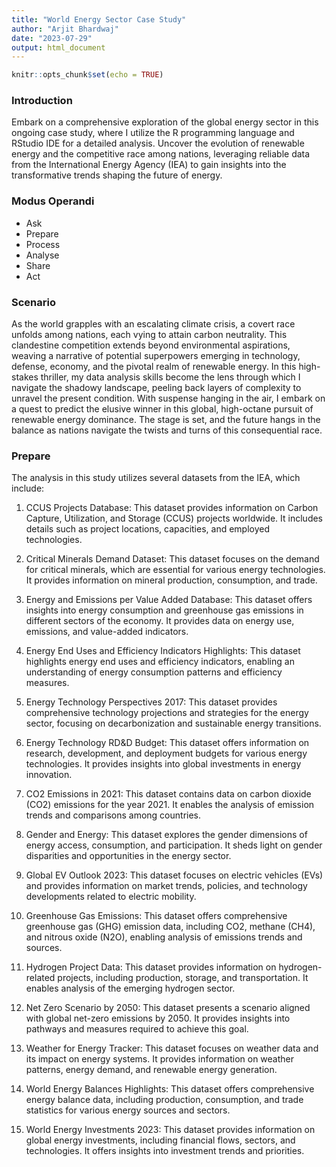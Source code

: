 ```yaml
---
title: "World Energy Sector Case Study"
author: "Arjit Bhardwaj"
date: "2023-07-29"
output: html_document
---
```


```r
knitr::opts_chunk$set(echo = TRUE)
```

### **Introduction**

Embark on a comprehensive exploration of the global energy sector in this ongoing case study, where I utilize the R programming language and RStudio IDE for a detailed analysis. Uncover the evolution of renewable energy and the competitive race among nations, leveraging reliable data from the International Energy Agency (IEA) to gain insights into the transformative trends shaping the future of energy.

### **Modus Operandi**

-   Ask
-   Prepare
-   Process
-   Analyse
-   Share
-   Act

### **Scenario**

As the world grapples with an escalating climate crisis, a covert race unfolds among nations, each vying to attain carbon neutrality. This clandestine competition extends beyond environmental aspirations, weaving a narrative of potential superpowers emerging in technology, defense, economy, and the pivotal realm of renewable energy. In this high-stakes thriller, my data analysis skills become the lens through which I navigate the shadowy landscape, peeling back layers of complexity to unravel the present condition. With suspense hanging in the air, I embark on a quest to predict the elusive winner in this global, high-octane pursuit of renewable energy dominance. The stage is set, and the future hangs in the balance as nations navigate the twists and turns of this consequential race.

### **Prepare**

The analysis in this study utilizes several datasets from the IEA, which include:

1. CCUS Projects Database: This dataset provides information on Carbon Capture, Utilization, and Storage (CCUS) projects worldwide. It includes details such as project locations, capacities, and employed technologies.

2. Critical Minerals Demand Dataset: This dataset focuses on the demand for critical minerals, which are essential for various energy technologies. It provides information on mineral production, consumption, and trade.

3. Energy and Emissions per Value Added Database: This dataset offers insights into energy consumption and greenhouse gas emissions in different sectors of the economy. It provides data on energy use, emissions, and value-added indicators.

4. Energy End Uses and Efficiency Indicators Highlights: This dataset highlights energy end uses and efficiency indicators, enabling an understanding of energy consumption patterns and efficiency measures.

5. Energy Technology Perspectives 2017: This dataset provides comprehensive technology projections and strategies for the energy sector, focusing on decarbonization and sustainable energy transitions.

6. Energy Technology RD&D Budget: This dataset offers information on research, development, and deployment budgets for various energy technologies. It provides insights into global investments in energy innovation.

7. CO2 Emissions in 2021: This dataset contains data on carbon dioxide (CO2) emissions for the year 2021. It enables the analysis of emission trends and comparisons among countries.

8. Gender and Energy: This dataset explores the gender dimensions of energy access, consumption, and participation. It sheds light on gender disparities and opportunities in the energy sector.

9. Global EV Outlook 2023: This dataset focuses on electric vehicles (EVs) and provides information on market trends, policies, and technology developments related to electric mobility.

10. Greenhouse Gas Emissions: This dataset offers comprehensive greenhouse gas (GHG) emission data, including CO2, methane (CH4), and nitrous oxide (N2O), enabling analysis of emissions trends and sources.

11. Hydrogen Project Data: This dataset provides information on hydrogen-related projects, including production, storage, and transportation. It enables analysis of the emerging hydrogen sector.

12. Net Zero Scenario by 2050: This dataset presents a scenario aligned with global net-zero emissions by 2050. It provides insights into pathways and measures required to achieve this goal.

13. Weather for Energy Tracker: This dataset focuses on weather data and its impact on energy systems. It provides information on weather patterns, energy demand, and renewable energy generation.

14. World Energy Balances Highlights: This dataset offers comprehensive energy balance data, including production, consumption, and trade statistics for various energy sources and sectors.

15. World Energy Investments 2023: This dataset provides information on global energy investments, including financial flows, sectors, and technologies. It offers insights into investment trends and priorities.


